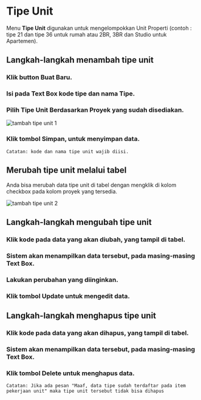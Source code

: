 
# Tipe Unit

Menu **Tipe Unit** digunakan untuk mengelompokkan Unit Properti
(contoh : tipe 21 dan tipe 36 untuk rumah atau 2BR, 3BR dan Studio untuk Apartemen).

## Langkah-langkah menambah tipe unit

<Steps>

### Klik button **Buat Baru**.

### Isi pada Text Box kode tipe dan nama Tipe.

### Pilih Tipe Unit Berdasarkan Proyek yang sudah disediakan.

![tambah tipe unit 1](@/public/image/web/data-master/properti/tipe-unit/tipe_unit1.png)

### Klik tombol **Simpan**, untuk menyimpan data.

`Catatan: kode dan nama tipe unit wajib diisi.`

</Steps>

## Merubah tipe unit melalui tabel

Anda bisa merubah data tipe unit di tabel dengan mengklik di kolom checkbox pada kolom proyek yang tersedia.

![tambah tipe unit 2](@/public/image/web/data-master/properti/tipe-unit/tipe_unit2.png)

## Langkah-langkah mengubah tipe unit

<Steps>

### Klik kode pada data yang akan diubah, yang tampil di tabel.

### Sistem akan menampilkan data tersebut, pada masing-masing Text Box.

### Lakukan perubahan yang diinginkan.

### Klik tombol **Update** untuk mengedit data.

</Steps>

## Langkah-langkah menghapus tipe unit

<Steps>

### Klik kode pada data yang akan dihapus, yang tampil di tabel.

### Sistem akan menampilkan data tersebut, pada masing-masing Text Box.

### Klik tombol **Delete** untuk menghapus data.

`Catatan: Jika ada pesan "Maaf, data tipe sudah terdaftar pada item pekerjaan unit" maka tipe unit tersebut tidak bisa dihapus `

</Steps>
